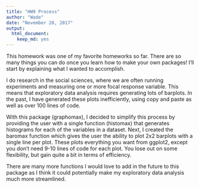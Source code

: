 ```yaml
---
title: "HW9 Process"
author: "Wade"
date: "November 28, 2017"
output: 
  html_document: 
    keep_md: yes
---
```



This homework was one of my favorite homeworks so far. There are so many things you can do once you learn how to make your own packages! I'll start by explaining what I wanted to accomplish.

I do research in the social sciences, where we are often running experiments and measuring one or more focal response variable. This means that exploratory data analysis requires generating lots of barplots. In the past, I have generated these plots inefficiently, using copy and paste as well as over 100 lines of code. 

With this package (graphomax), I decided to simplify this process by providing the user with a single function (histomax) that generates histograms for each of the variables in a dataset. Next, I created the baromax function which gives the user the ability to plot 2x2 barplots with a single line per plot. These plots everything you want from ggplot2, except you don't need 9-10 lines of code for each plot. You lose out on some flexibility, but gain quite a bit in terms of efficiency.

There are many more functions I would love to add in the future to this package as I think it could potentially make my exploratory data analysis much more streamlined.